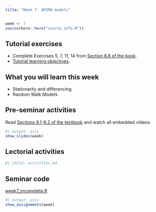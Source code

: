 ```yaml
---
title: "Week 7: ARIMA models"
---
```


```r
week <- 7
source(here::here("course_info.R"))
```


## Tutorial exercises

-   Complete Exercises 5, 7, 11, 14 from [Section 8.8 of the book](https://otexts.com/fpp3/expsmooth-exercises.html).
-   [Tutorial learning objectives](tute-lo.qmd).
<!-- -   <i class="bi bi-download"></i> [Week 7 Tutorial Solution.html](Week7.html){download="Week 7 Tutorial Solution.html"} -->

## What you will learn this week

* Stationarity and differencing
* Random Walk Models

## Pre-seminar activities

Read [Sections 9.1-9.2 of the textbook](https://otexts.com/fpp3/arima.html) and watch all embedded videos.


```r
#| output: asis
show_slides(week)
```

## Lectorial activities

```r
#| child: activities.md
```


## Seminar code

::: {.callout appearance="minimal"}
<i class="bi bi-download"></i> [week7_incomplete.R](week7_incomplete.R){download="week7_incomplete.R"}
:::



```r
#| output: asis
show_assignments(week)
```
